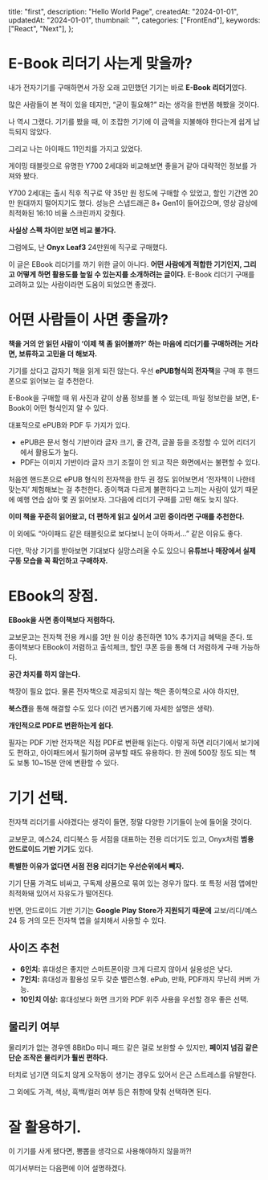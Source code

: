   title: "first",
  description: "Hello World Page",
  createdAt: "2024-01-01",
  updatedAt: "2024-01-01",
  thumbnail: "",
  categories: ["FrontEnd"],
  keywords: ["React", "Next"],
};

# E-Book 리더기 사는게 맞을까?

내가 전자기기를 구매하면서 가장 오래 고민했던 기기는 바로 **E-Book 리더기**였다.

많은 사람들이 본 적이 있을 테지만, “굳이 필요해?” 라는 생각을 한번쯤 해봤을 것이다.

나 역시 그랬다. 기기를 봤을 때, 이 조잡한 기기에 이 금액을 지불해야 한다는게 쉽게 납득되지 않았다.

그리고 나는 아이패드 11인치를 가지고 있었다.

게이밍 태블릿으로 유명한 Y700 2세대와 비교해보면 좋을거 같아 대략적인 정보를 가져와 봤다.

Y700 2세대는 출시 직후 직구로 약 35만 원 정도에 구매할 수 있었고, 할인 기간엔 20만 원대까지 떨어지기도 했다. 성능은 스냅드래곤 8+ Gen1이 들어갔으며, 영상 감상에 최적화된 16:10 비율 스크린까지 갖췄다.

**사실상 스펙 차이만 보면 비교 불가다.**

그럼에도, 난 **Onyx Leaf3** 24만원에 직구로 구매했다.

이 글은 EBook 리더기를 까기 위한 글이 아니다. **어떤 사람에게 적합한 기기인지, 그리고 어떻게 하면 활용도를 높일 수 있는지를 소개하려는 글이다.** E-Book 리더기 구매를 고려하고 있는 사람이라면 도움이 되었으면 좋겠다.

# 어떤 사람들이 사면 좋을까?

**책을 거의 안 읽던 사람이 ‘이제 책 좀 읽어볼까?’ 하는 마음에 리더기를 구매하려는 거라면, 보류하고 고민을 더 해보자.**

기기를 샀다고 갑자기 책을 읽게 되진 않는다. 우선 **ePUB형식의 전자책**을 구매 후 핸드폰으로 읽어보는 걸 추천한다.

E-Book을 구매할 때 위 사진과 같이 상품 정보를 볼 수 있는데, 파일 정보란을 보면, E-Book이 어떤 형식인지 알 수 있다.

대표적으로 ePUB와 PDF 두 가지가 있다.

- ePUB은 문서 형식 기반이라 글자 크기, 줄 간격, 글꼴 등을 조정할 수 있어 리더기에서 활용도가 높다.
- PDF는 이미지 기반이라 글자 크기 조절이 안 되고 작은 화면에서는 불편할 수 있다.

처음엔 핸드폰으로 ePUB 형식의 전자책을 한두 권 정도 읽어보면서 ‘전자책이 나한테 맞는지’ 체험해보는 걸 추천한다. 종이책과 다르게 불편하다고 느끼는 사람이 있기 때문에 예행 연습 삼아 몇 권 읽어보자. 그다음에 리더기 구매를 고민 해도 늦지 않다.

**이미 책을 꾸준히 읽어왔고, 더 편하게 읽고 싶어서 고민 중이라면 구매를 추천한다.**

이 외에도 “아이패드 같은 태블릿으로 보다보니 눈이 아파서…” 같은 이유도 좋다.

다만, 막상 기기를 받아보면 기대보다 실망스러울 수도 있으니 **유튜브나 매장에서 실제 구동 모습을 꼭 확인하고 구매하자.**

# EBook의 장점.

**EBook을 사면 종이책보다 저렴하다.**

교보문고는 전자책 전용 캐시를 3만 원 이상 충전하면 10% 추가지급 혜택을 준다. 또 종이책보다 EBook이 저렴하고 출석체크, 할인 쿠폰 등을 통해 더 저렴하게 구매 가능하다.

**공간 차지를 하지 않는다.**

책장이 필요 없다. 물론 전자책으로 제공되지 않는 책은 종이책으로 사야 하지만,

**북스캔**을 통해 해결할 수도 있다 (이건 번거롭기에 자세한 설명은 생략).

**개인적으로 PDF로 변환하는게 쉽다.**

필자는 PDF 기반 전자책은 직접 PDF로 변환해 읽는다.
이렇게 하면 리더기에서 보기에도 편하고, 아이패드에서 필기하며 공부할 때도 유용하다.
한 권에 500장 정도 되는 책도 보통 10~15분 안에 변환할 수 있다.

# 기기 선택.

전자책 리더기를 사야겠다는 생각이 들면, 정말 다양한 기기들이 눈에 들어올 것이다.

교보문고, 예스24, 리디북스 등 서점을 대표하는 전용 리더기도 있고, Onyx처럼 **범용 안드로이드 기반 기기**도 있다.

**특별한 이유가 없다면 서점 전용 리더기는 우선순위에서 빼자.**

기기 단품 가격도 비싸고, 구독제 상품으로 묶여 있는 경우가 많다. 또 특정 서점 앱에만 최적화돼 있어서 자유도가 떨어진다.

반면, 안드로이드 기반 기기는 **Google Play Store가 지원되기 때문에** 교보/리디/예스24 등 거의 모든 전자책 앱을 설치해서 사용할 수 있다.

## 사이즈 추천

- **6인치:** 휴대성은 좋지만 스마트폰이랑 크게 다르지 않아서 실용성은 낮다.
- **7인치:** 휴대성과 활용성 모두 갖춘 밸런스형. ePub, 만화, PDF까지 무난히 커버 가능.
- **10인치 이상:** 휴대성보다 화면 크기와 PDF 위주 사용을 우선할 경우 좋은 선택.

## 물리키 여부

물리키가 없는 경우엔 8BitDo 미니 패드 같은 걸로 보완할 수 있지만, **페이지 넘김 같은 단순 조작은 물리키가 훨씬 편하다.**

터치로 넘기면 의도치 않게 오작동이 생기는 경우도 있어서 은근 스트레스를 유발한다.

그 외에도 가격, 색상, 흑백/컬러 여부 등은 취향에 맞춰 선택하면 된다.

# 잘 활용하기.

이 기기를 사게 됐다면, 뽕뽑을 생각으로 사용해야하지 않을까?!

여기서부터는 다음편에 이어 설명하겠다.
